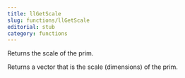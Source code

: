 ```yaml
---
title: llGetScale
slug: functions/llGetScale
editorial: stub
category: functions
---
```


<LSLFunction
	name="llGetScale"
	returnType="vector"
/>

Returns the scale of the prim.

Returns a vector that is the scale (dimensions) of the prim.
